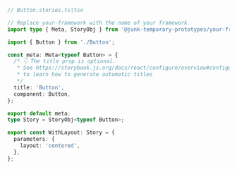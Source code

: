 ```ts
// Button.stories.ts|tsx

// Replace your-framework with the name of your framework
import type { Meta, StoryObj } from '@junk-temporary-prototypes/your-framework';

import { Button } from './Button';

const meta: Meta<typeof Button> = {
  /* 👇 The title prop is optional.
   * See https://storybook.js.org/docs/react/configure/overview#configure-story-loading
   * to learn how to generate automatic titles
   */
  title: 'Button',
  component: Button,
};

export default meta;
type Story = StoryObj<typeof Button>;

export const WithLayout: Story = {
  parameters: {
    layout: 'centered',
  },
};
```
